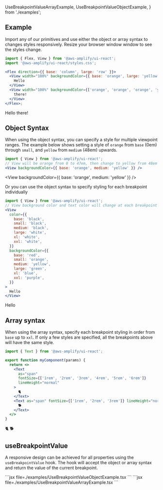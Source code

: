   UseBreakpointValueArrayExample,
  UseBreakpointValueObjectExample,
} from './examples';

## Example

Import any of our primitives and use either the object or array syntax to changes styles responsively. Resize your browser window window to see the styles change.

```jsx
import { Flex, View } from '@aws-amplify/ui-react';
import '@aws-amplify/ui-react/styles.css';

<Flex direction={{ base: 'column', large: 'row' }}>
  <View width="100%" backgroundColor={{ base: 'orange', large: 'yellow' }}>
    Hello
  </View>
  <View width="100%" backgroundColor={['orange', 'orange', 'orange', 'yellow']}>
    there!
  </View>
</Flex>;
```

<Example>
  <Flex direction={{ base: 'column', large: 'row' }}>
    <View backgroundColor={{ base: 'orange', large: 'yellow' }} width="100%">
      Hello
    </View>
    <View
      backgroundColor={['orange', 'orange', 'orange', 'yellow']}
      width="100%"
    >
      there!
    </View>
  </Flex>
</Example>

## Object Syntax

When using the object syntax, you can specify a style for multiple viewpoint ranges. The example below shows setting a style of `orange` from `base` (0em) through `small`, and `yellow` from `medium` (48em) upwards.

```jsx
import { View } from '@aws-amplify/ui-react';
// View will be orange from 0 to 47em, then change to yellow from 48em upwards.
<View backgroundColor={{ base: 'orange', medium: 'yellow' }} />
```

<View backgroundColor={{ base: 'orange', medium: 'yellow' }} />

Or you can use the object syntax to specify styling for each breakpoint individually

```jsx
import { View } from '@aws-amplify/ui-react';
// View background color and text color will change at each breakpoint
<View
  color={{
    base: 'black',
    small: 'black',
    medium: 'black',
    large: 'white',
    xl: 'white',
    xxl: 'white',
  }}
  backgroundColor={{
    base: 'red',
    small: 'orange',
    medium: 'yellow',
    large: 'green',
    xl: 'blue',
    xxl: 'purple',
  }}
>
  Hello
</View>
```

<Example>
  <View
    testId="responsive-object-syntax-breakpoints"
    color={{
      base: 'black',
      small: 'black',
      medium: 'black',
      large: 'white',
      xl: 'white',
      xxl: 'white',
    }}
    backgroundColor={{
      base: 'red',
      small: 'orange',
      medium: 'yellow',
      large: 'green',
      xl: 'blue',
      xxl: 'purple',
    }}
  >
    Hello
  </View>
</Example>

## Array syntax

When using the array syntax, specify each breakpoint styling in order from `base` up to `xxl`. If only a few styles are specified, all the breakpoints above will have the same style.

```jsx
import { Text } from '@aws-amplify/ui-react';

export function myComponent(params) {
  return <>
    <Text
      as="span"
      fontSize={['1rem', '2rem', '3rem', '4rem', '5rem', '6rem']}
      lineHeight="normal"
    >
      🐈
    </Text>
    <Text as="span" fontSize={['1rem', '2rem', '3rem']} lineHeight="normal">
      🐕
    </Text>
  </>
}
```

<Example>
  <Text
    as="span"
    fontSize={['1rem', '2rem', '3rem', '4rem', '5rem', '6rem']}
    lineHeight="normal"
  >
     🐈
  </Text>
  <Text as="span" fontSize={['1rem', '2rem', '3rem']} lineHeight="normal">
     🐕 
  </Text>
</Example>

## useBreakpointValue

A responsive design can be achieved for all properties using the `useBreakpointValue` hook.
The hook will accept the object or array syntax and return the value of the current breakpoint.

<Example>
  <UseBreakpointValueObjectExample />
  <ExampleCode>
  ```jsx file=./examples/UseBreakpointValueObjectExample.tsx
  ```
  </ExampleCode>
  <UseBreakpointValueArrayExample />
  <ExampleCode>
  ```jsx file=./examples/UseBreakpointValueArrayExample.tsx
  ```
  </ExampleCode>

</Example>
